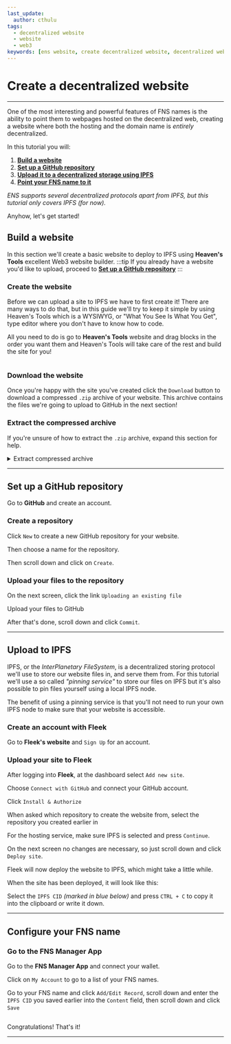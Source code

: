 ```yaml
---
last_update:
  author: cthulu
tags:
  - decentralized website
  - website
  - web3
keywords: [ens website, create decentralized website, decentralized website, add website, add web3 site, web3 site]
---
```


# Create a decentralized website

---

One of the most interesting and powerful features of FNS names is the ability to point them to webpages hosted on the decentralized web, creating a website where both the hosting and the domain name is *entirely* decentralized.

In this tutorial you will:
 1. [**Build a website**](#build-a-website)
 1. [**Set up a GitHub repository**](#set-up-a-github-repository)
 1. [**Upload it to a decentralized storage using IPFS**](#upload-to-ipfs)
 1. [**Point your FNS name to it**](#configure-your-ens-name)
 
_ENS supports several decentralized protocols apart from IPFS, but this tutorial only covers IPFS (for now)._

Anyhow, let's get started!

## Build a website
In this section we'll create a basic website to deploy to IPFS using <Link to="http://heavens.tools"><b>Heaven's Tools</b></Link> excellent Web3 website builder.
:::tip
If you already have a website you'd like to upload, proceed to [**Set up a GitHub repository**](#set-up-a-github-repository)
:::

### Create the website
Before we can upload a site to IPFS we have to first create it! There are many ways to do that, but in this guide we'll try to keep it simple by using Heaven's Tools which is a WYSIWYG, or "What You See Is What You Get", type editor where you don't have to know how to code.

All you need to do is go to <Link to="http://heavens.tools"><b>Heaven's Tools</b></Link> website and drag blocks in the order you want them and Heaven's Tools will take care of the rest and build the site for you!

<BrowserWindow url="heavens.tools">
  <Image img="/img/howto/decentralized_website_1.png" />
</BrowserWindow>

### Download the website
Once you're happy with the site you've created click the `Download` button to download a compressed `.zip` archive of your website.
This archive contains the files we're going to upload to GitHub in the next section!
<BrowserWindow url="heavens.tools">
  <Image img="/img/howto/decentralized_website_2.png" />
</BrowserWindow>

### Extract the compressed archive
If you're unsure of how to extract the `.zip` archive, expand this section for help.
<details>
  <summary>Extract compressed archive</summary>
    <Tabs>
      <TabItem value="windows" label="Windows" default>
        <p>Navigate to the file folder and double-click the zip file</p>
        <Image img="/img/howto/decentralized-website-extract-win-1.png"/>
        <br/><p>Press `Extract all`</p>
        <Image img="/img/howto/decentralized-website-extract-win-2.png"/>
        <br/><p>Select a folder to extract the files to and click `Extract`</p>
        <Image img="/img/howto/decentralized-website-extract-win-3.png"/>
      </TabItem>
      <TabItem value="macos" label="Mac OS">
        <Image img="/img/howto/extract_file_macos_1.png"/>
        <Image img="/img/howto/extract_file_macos_2.png"/>
      </TabItem>
      <TabItem value="linux" label="Linux">
        <p>Navigate to the file folder and use <b>unzip</b> to unzip the archive.</p>

          [cthulu@carbon ~]$ unzip template.zip
          Archive:  template.zip
           extracting: editor.css
           extracting: narrow-jumbotron.css
           extracting: aos.css
           extracting: vvvebjs-editor-helpers.css
           extracting: aos.js
           extracting: ?format=json
           extracting: index.html
          [cthulu@carbon ~]$ 
    
  </TabItem>
</Tabs>
</details>

---

## Set up a GitHub repository

Go to <Link to="https://github.com"><b>GitHub</b></Link> and create an account.

### Create a repository
Click `New` to create a new GitHub repository for your website.
<BrowserWindow url="github.com">
  <Image img="/img/howto/decentralized_website_3.png" />
</BrowserWindow>

Then choose a name for the repository.
<BrowserWindow url="github.com">
  <Image img="/img/howto/decentralized_website_4.png" />
</BrowserWindow>

Then scroll down and click on `Create`.
<BrowserWindow url="github.com">
  <Image img="/img/howto/decentralized_website_4.png" />
</BrowserWindow>
<BrowserWindow url="github.com">
  <Image img="/img/howto/decentralized_website_5.png" />
</BrowserWindow>

### Upload your files to the repository
On the next screen, click the link `Uploading an existing file`
<BrowserWindow url="github.com">
  <Image img="/img/howto/decentralized_website_6.png" />
</BrowserWindow>

Upload your files to GitHub
<BrowserWindow url="github.com">
  <Image img="/img/howto/decentralized_website_7.png" />
</BrowserWindow>

After that's done, scroll down and click `Commit`.
<BrowserWindow url="github.com">
  <Image img="/img/howto/decentralized_website_8.png" />
</BrowserWindow>

---

## Upload to IPFS
IPFS, or the _InterPlanetary FileSystem_, is a decentralized storing protocol we'll use to store our website files in, and serve them from.
For this tutorial we'll use a so called _"pinning service"_ to store our files on IPFS but it's also possible to pin files yourself using a local IPFS node.

The benefit of using a pinning service is that you'll not need to run your own IPFS node to make sure that your website is accessible.

### Create an account with Fleek
Go to <Link to="https://fleek.co"><b>Fleek's website</b></Link> and `Sign Up` for an account.

### Upload your site to Fleek
After logging into <Link to="https://fleek.co"><b>Fleek</b></Link>, at the dashboard select `Add new site`.
<BrowserWindow url="fleek.co">
  <Image img="/img/howto/create_website_fleek_1.png" />
</BrowserWindow>

Choose `Connect with GitHub` and connect your GitHub account. 
<BrowserWindow url="fleek.co">
  <Image img="/img/howto/create_website_fleek_2.png" />
</BrowserWindow>

Click `Install & Authorize`
<BrowserWindow url="fleek.co">
  <Image img="/img/howto/create_website_fleek_3.png" />
</BrowserWindow>

When asked which repository to create the website from, select the repository you created earlier in [](#step-1-create-a-repository)
<BrowserWindow url="fleek.co">
  <Image img="/img/howto/create_website_fleek_4.png" />
</BrowserWindow>

For the hosting service, make sure IPFS is selected and press `Continue`.
<BrowserWindow url="fleek.co">
  <Image img="/img/howto/create_website_fleek_5.png" />
</BrowserWindow>

On the next screen no changes are necessary, so just scroll down and click `Deploy site`.
<BrowserWindow url="fleek.co">
  <Image img="/img/howto/create_website_fleek_6.png" />
</BrowserWindow>

Fleek will now deploy the website to IPFS, which might take a little while.
<BrowserWindow url="fleek.co">
  <Image img="/img/howto/create_website_fleek_7.png" />
</BrowserWindow>

When the site has been deployed, it will look like this:
<BrowserWindow url="fleek.co">
  <Image img="/img/howto/create_website_fleek_8.png" />
</BrowserWindow>

Select the `IPFS CID` *(marked in blue below)* and press `CTRL + C` to copy it into the clipboard or write it down.
<BrowserWindow url="fleek.co">
  <Image img="/img/howto/create_website_fleek_9.png" />
</BrowserWindow>

---

## Configure your FNS name

### Go to the FNS Manager App
Go to the <Link to="https://app.fildomains.com"><b>FNS Manager App</b></Link> and connect your wallet.
<BrowserWindow url="app.fildomains.com">
  <Image img="/img/howto/create_website_ens_1.png"/>
</BrowserWindow>

Click on `My Account` to go to a list of your FNS names.
<BrowserWindow url="app.fildomains.com">
  <Image img="/img/howto/create_website_ens_2.png"/>
</BrowserWindow>

Go to your FNS name and click `Add/Edit Record`, scroll down and enter the `IPFS CID` you saved earlier into the `Content` field, then scroll down and click `Save`
<BrowserWindow url="app.fildomains.com">
  <Image img="/img/howto/create_website_ens_3.png"/>
</BrowserWindow>

<BrowserWindow url="app.fildomains.com">
  <Image img="/img/howto/create_website_ens_4.png"/>
</BrowserWindow>

Congratulations! That's it!

---
